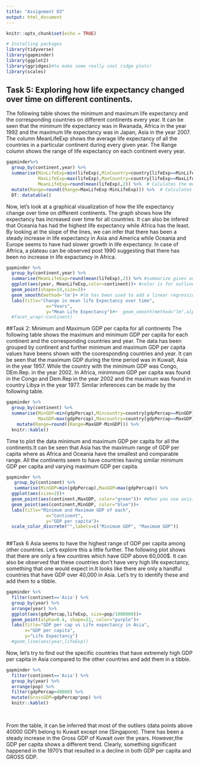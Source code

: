 ```yaml
---
title: "Assignment 03"
output: html_document
---
```


```r
knitr::opts_chunk$set(echo = TRUE)
```

```r
# Installing packages
library(tidyverse)
library(gapminder)
library(ggplot2)
library(ggridges)#to make some really cool ridge plots!
library(scales)
```
## Task 5: Exploring how life expectancy changed over time on different continents.
The following table shows the minimum and maximum life expectancy and the corresponding countries on different continents every year. It can be seen that the minimum life expectancy was in Rwanada, Africa in the year 1992 and the maximum life expectancy was in Japan, Asia in the year 2007. The column MeanLifeExp shows the average life expectancy of all the countries in a particular continent during every given year. The Range column shows the range of life expectancy on each continent every year.  

```r
gapminder%>%
  group_by(continent,year) %>%  
  summarise(MinLifeExp=min(lifeExp),MinCountry=country[lifeExp==MinLifeExp], #this summarizes the minimum life                                          expectancy with the corresponding countries on each continent every year. 
            MaxLifeExp=max(lifeExp),MaxCountry=country[lifeExp==MaxLifeExp],#Shows maximum life expectancy with                                                             corresponding countries on each continent every year. 
            MeanLifeExp=round(mean(lifeExp),2)) %>%  # Calulates the mean life expectancy on each continent every                                                        year.
  mutate(Range=round((Range=MaxLifeExp-MinLifeExp))) %>%  # Calculates the range of life expectancy on each                                                                  continent every year.
  DT::datatable() 
```

Now, let's look at a graphical visualization of how the life expectancy change over time on different continents.
The graph shows how life expectancy has increased over time for all countries. It can also be infered that Oceania has had the highest life expectancy while Africa has the least. By looking at the slope of the lines, we can infer that there has been a steady increase in life expectancy in Asia and America while Oceania and Europe seems to have had slower growth in life expectancy. In case of Aftrica, a plateau can be observed post 1990 suggesting that there has been no increase in life expactancy in Africa. 

```r
gapminder %>% 
  group_by(continent,year) %>%  
  summarise(MeanLifeExp=round(mean(lifeExp),2)) %>% #summarize gives one row with the results
  ggplot(aes(year, MeanLifeExp,color=continent))+ #color is for outline of the geom while fill is color inside
  geom_point(shape=19,size=3)+
  geom_smooth(method='lm')+ #lm has been used to add a linear regression line just to get an idea about the slope.
  labs(title="Change in mean life Expectancy over time",
               x="Years",
               y="Mean Life Expectancy")#+  geom_smooth(method="lm",alpha=0.1)
  #facet_wrap(~continent)
```


##Task 2: Minimum and Maximum GDP per capita for all continents
The following table shows the maximum and minimum GDP per capita for each continent and the corresponding countries and year. The data has been grouped by continent and further minimum and maximum GDP per capita values have beens shown with the cooresponding countries and year. It can be seen that the maximum GDP during the time period was in Kuwait, Asia in the year 1957. While the country with the minimum GDP was Congo, DEm.Rep. in the year 2002. 
In Africa, minimmum GDP per capita was found in the Congo and Dem.Rep in the year 2002 and the maximum was found in country Libya in the year 1977. Similar inferences can be made by the following table. 

```r
gapminder %>% 
  group_by(continent) %>% 
  summarise(MinGDP=min(gdpPercap),Mincountry=country[gdpPercap==MinGDP],Minyear=year[gdpPercap==MinGDP], 
            MaxGDP=max(gdpPercap),Maxcountry=country[gdpPercap==MaxGDP],Maxyear=year[gdpPercap==MaxGDP]) %>% 
    mutate(Range=round((Range=MaxGDP-MinGDP))) %>% 
  knitr::kable()
```

Time to plot the data minimum and maximum GDP per capita for all the continents.It can be seen that Asia has the maximum range of GDP per capita where as Africa and Oceania have the smallest and comparable range. All the continents seem to have countries having similar minimum GDP per capita and varying maximum GDP per capita.

```r
gapminder %>% 
   group_by(continent) %>% 
   summarise(MinGDP=min(gdpPercap),MaxGDP=max(gdpPercap)) %>%
  ggplot(aes(size=2))+
  geom_point(aes(continent,MaxGDP, color="green"))+ #When you use axis(in aes) for multiple layers, it combines them together in one plot. 
  geom_point(aes(continent,MinGDP, color="blue"))+
  labs(title="Minimum and Maximum GDP of each",
               x="Continent",
               y="GDP per capita")+
  scale_color_discrete("",labels=c("Minimum GDP", "Maximum GDP"))
  
```


##Task 6
Asia seems to have the highest range of GDP per capita among other countries. Let's explore this a little further. The following plot shows that there are only a few countires which have GDP above 60,000$. It can also be observed that these countries don't have very high life expectancy, something that one would expect in.It looks like there are only a handful countries that have GDP over 40,000 in Asia. Let's try to identify these and add them to a tibble.
```r
gapminder %>% 
  filter(continent=='Asia') %>%
  group_by(year) %>% 
  arrange(year) %>% 
  ggplot(aes(gdpPercap,lifeExp, size=pop/1000000))+
  geom_point(alpha=0.4, shape=21, color="purple")+
  labs(title="GDP per cap vs Life expectancy in Asia",
       x="GDP per capita",
       y="Life Expectancy")
  #geom_line(aes(year,lifeExp))
```

Now, let's try to find out the specific countries that have extremely high GDP per capita in Asia compared to the other countries and add them in a tibble. 

```r
gapminder %>% 
  filter(continent=='Asia') %>%
  group_by(year) %>% 
  arrange(pop) %>% 
  filter(gdpPercap>40000) %>% 
  mutate(GrossGDP=gdpPercap*pop) %>% 
  knitr::kable()
  
  
```


From the table, it can be inferred that most of the outliers (data points above 40000 GDP) belong to Kuwait except one (Singapore). There has been a steady increase in the Gross GDP of Kuwait over the years. However,the GDP per capita shows a different trend. Clearly, something significant happened in the 1970's that resulted in a decline in both GDP per capita and GROSS GDP.  


